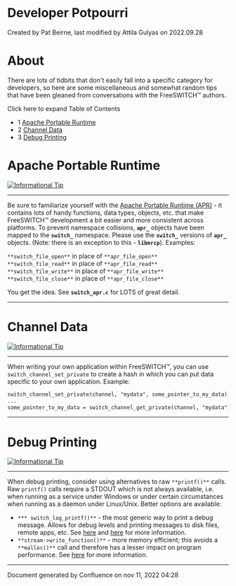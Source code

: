 
# Developer Potpourri 

 Created by  Pat Beirne, last modified by  Attila Gulyas on 2022.09.28

# About

There are lots of tidbits that don't easily fall into a specific category for developers, so here are some miscellaneous and somewhat random tips that have been gleaned from conversations with the FreeSWITCH™ authors.

Click here to expand Table of Contents

* 1 [Apache Portable Runtime](#apache-portable-runtime)
* 2 [Channel Data](#channel-data)
* 3 [Debug Printing](#debug-printing)

# Apache Portable Runtime

[![Informational Tip](https://wiki.freeswitch.org/images/thumb/b/b3/Info.png/64px-Info.png)](https://wiki.freeswitch.org/wiki/File:Info.png "Informational Tip")

---

Be sure to familiarize yourself with the [Apache Portable Runtime (APR)](https://apr.apache.org/) \- it contains lots of handy functions, data types, objects, etc. that make FreeSWITCH™ development a bit easier and more consistent across platforms. To prevent namespace collisions, **`apr_`** objects have been mapped to the **`switch_`** namespace. Please use the **`switch_`** versions of **`apr_`** objects. (Note: there is an exception to this - **`libmrcp`**). Examples:

`**switch_file_open**` in place of `**apr_file_open**`  
`**switch_file_read**` in place of `**apr_file_read**`  
`**switch_file_write**` in place of `**apr_file_write**`  
`**switch_file_close**` in place of `**apr_file_close**`

You get the idea. See **`switch_apr.c`** for LOTS of great detail.

---

# Channel Data

[![Informational Tip](https://wiki.freeswitch.org/images/thumb/b/b3/Info.png/64px-Info.png)](https://wiki.freeswitch.org/wiki/File:Info.png "Informational Tip")

---

When writing your own application within FreeSWITCH™, you can use `switch_channel_set_private` to create a hash in which you can put data specific to your own application. Example:

```xml
switch_channel_set_private(channel, "mydata", some_pointer_to_my_data);
...
some_pointer_to_my_data = switch_channel_get_private(channel, "mydata");
```

---

# Debug Printing

[![Informational Tip](https://wiki.freeswitch.org/images/thumb/b/b3/Info.png/64px-Info.png)](https://wiki.freeswitch.org/wiki/File:Info.png "Informational Tip")

---

When debug printing, consider using alternatives to raw `**printf()**` calls. Raw `printf()` calls require a STDOUT which is not always available, i.e. when running as a service under Windows or under certain circumstances when running as a daemon under Linux/Unix. Better options are available:

* `*** switch_log_printf()**` \- the most generic way to print a debug message. Allows for debug levels and printing messages to disk files, remote apps, etc. See [here](http://docs.freeswitch.org/group%5F%5Flog.html#ga3) and [here](http://docs.freeswitch.org/switch%5F%5Flog%5F8c.html#a12) for more information.
* `**stream->write_function()**` \- more memory efficient; this avoids a `**malloc()**` call and therefore has a lesser impact on program performance. See [here](http://docs.freeswitch.org/structswitch%5F%5Fstream%5F%5Fhandle.html) for more information.

---

  
Document generated by Confluence on nov 11, 2022 04:28
